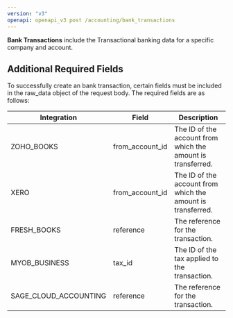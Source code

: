 ```yaml
---
version: "v3"
openapi: openapi_v3 post /accounting/bank_transactions
---
```


**Bank Transactions** include the Transactional banking data for a specific company and account.

## Additional Required Fields

To successfully create an bank transaction, certain fields must be included in the raw_data object of the request body. The required fields are as follows:

| Integration           | Field           | Description                                                 |
| --------------------- | --------------- | ----------------------------------------------------------- |
| ZOHO_BOOKS            | from_account_id | The ID of the account from which the amount is transferred. |
| XERO                  | from_account_id | The ID of the account from which the amount is transferred. |
| FRESH_BOOKS           | reference       | The reference for the transaction.                          |
| MYOB_BUSINESS         | tax_id          | The ID of the tax applied to the transaction.               |
| SAGE_CLOUD_ACCOUNTING | reference       | The reference for the transaction.                          |
